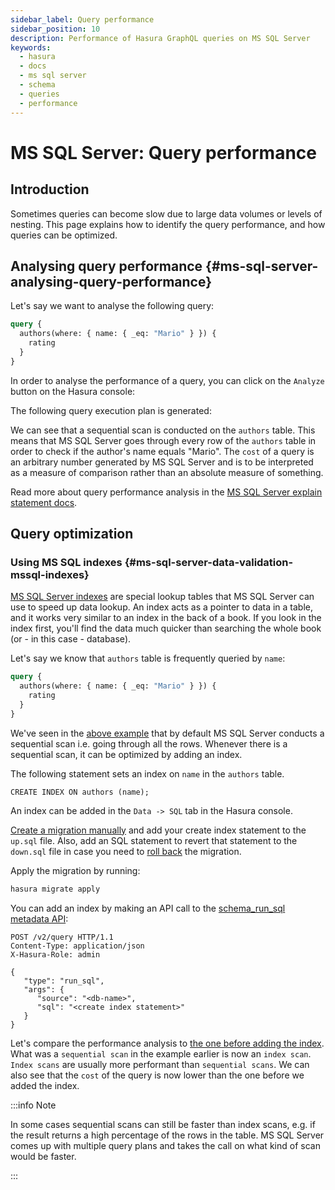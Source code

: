 ```yaml
---
sidebar_label: Query performance
sidebar_position: 10
description: Performance of Hasura GraphQL queries on MS SQL Server
keywords:
  - hasura
  - docs
  - ms sql server
  - schema
  - queries
  - performance
---
```



# MS SQL Server: Query performance

## Introduction

Sometimes queries can become slow due to large data volumes or levels of
nesting. This page explains how to identify the query performance, and
how queries can be optimized.

## Analysing query performance {#ms-sql-server-analysing-query-performance}

Let's say we want to analyse the following query:

```graphql
query {
  authors(where: { name: { _eq: "Mario" } }) {
    rating
  }
}
```

In order to analyse the performance of a query, you can click on the
`Analyze` button on the Hasura console:

<Thumbnail
  src="/img/graphql/core/queries/analyze-query.png"
  alt="Query analyze button on Hasura console"
  width="800px"
/>

The following query execution plan is generated:

<Thumbnail
  src="/img/graphql/core/queries/query-analysis-before-index.png"
  alt="Execution plan for Hasura GraphQL query"
  width="800px"
/>

We can see that a sequential scan is conducted on the `authors` table.
This means that MS SQL Server goes through every row of the `authors`
table in order to check if the author's name equals "Mario". The `cost`
of a query is an arbitrary number generated by MS SQL Server and is to
be interpreted as a measure of comparison rather than an absolute
measure of something.

Read more about query performance analysis in the [MS SQL Server explain statement docs](https://docs.microsoft.com/en-us/sql/t-sql/queries/explain-transact-sql?view=azure-sqldw-latest).

## Query optimization

### Using MS SQL indexes {#ms-sql-server-data-validation-mssql-indexes}

[MS SQL Server indexes](https://docs.microsoft.com/en-us/sql/relational-databases/indexes/indexes?view=sql-server-ver15)
are special lookup tables that MS SQL Server can use to speed up data
lookup. An index acts as a pointer to data in a table, and it works very
similar to an index in the back of a book. If you look in the index
first, you'll find the data much quicker than searching the whole book
(or - in this case - database).

Let's say we know that `authors` table is frequently queried by `name`:

```graphql
query {
  authors(where: { name: { _eq: "Mario" } }) {
    rating
  }
}
```

We've seen in the
[above example](#ms-sql-server-analysing-query-performance) that by
default MS SQL Server conducts a sequential scan i.e. going through all
the rows. Whenever there is a sequential scan, it can be optimized by
adding an index.

The following statement sets an index on `name` in the `authors` table.

```plpgsql
CREATE INDEX ON authors (name);
```

<Tabs className="api-tabs">
<TabItem value="console" label="Console">

An index can be added in the `Data -> SQL` tab in the Hasura console.

</TabItem>
<TabItem value="cli" label="CLI">

[Create a migration manually](/graphql/core/migrations/advanced/writing-migrations-manually.mdx) and add your create
index statement to the `up.sql` file. Also, add an SQL statement to
revert that statement to the `down.sql` file in case you need to
[roll back](/graphql/core/migrations/advanced/rolling-back-migrations.mdx) the migration.

Apply the migration by running:

```bash
hasura migrate apply
```

</TabItem>
<TabItem value="api" label="API">

You can add an index by making an API call to the
[schema_run_sql metadata API](/graphql/core/api-reference/schema-api/run-sql.mdx#schema-run-sql):

```http
POST /v2/query HTTP/1.1
Content-Type: application/json
X-Hasura-Role: admin

{
   "type": "run_sql",
   "args": {
      "source": "<db-name>",
      "sql": "<create index statement>"
   }
}
```

</TabItem>
</Tabs>

Let's compare the performance analysis to
[the one before adding the index](#ms-sql-server-analysing-query-performance).
What was a `sequential scan` in the example earlier is now an
`index scan`. `Index scans` are usually more performant than
`sequential scans`. We can also see that the `cost` of the query is now
lower than the one before we added the index.

<Thumbnail
  src="/img/graphql/core/queries/query-analysis-after-index.png"
  alt="Execution plan for Hasura GraphQL query"
  width="800px"
/>

:::info Note

In some cases sequential scans can still be faster than index scans,
e.g. if the result returns a high percentage of the rows in the table.
MS SQL Server comes up with multiple query plans and takes the call on
what kind of scan would be faster.

:::
